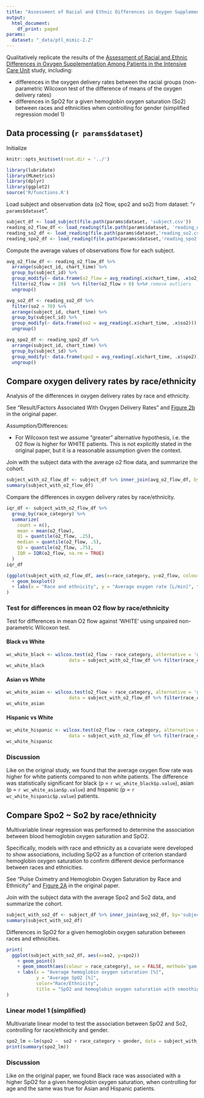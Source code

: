 ```yaml
---
title: "Assessment of Racial and Ethnic Differences in Oxygen Supplementation"
output:
  html_document:
    df_print: paged
params:
  dataset: "_data/ptl_mimic-2.2"
---
```


Qualitatively replicate the results of the [Assessment of Racial and Ethnic Differences in Oxygen Supplementation Among Patients in the Intensive Care Unit](https://jamanetwork.com/journals/jamainternalmedicine/fullarticle/2794196) study,
including:

- differences in the oxygen delivery rates between the racial groups (non-parametric Wilcoxon test of the difference of means of the oxygen delivery rates)
- differences in SpO2 for a given hemoglobin oxygen saturation (So2) between races and ethnicities when controlling for gender (simplified regression model 1)

## Data processing (`r params$dataset`)

Initialize

```r
knitr::opts_knit$set(root.dir = '../')
```
```r
library(lubridate)
library(MLmetrics)
library(dplyr)
library(ggplot2)
source('R/functions.R')
```

Load subject and observation data (o2 flow, spo2 and so2) from dataset: "`r params$dataset`".

```r
subject_df <- load_subject(file.path(params$dataset, 'subject.csv'))
reading_o2_flow_df <- load_reading(file.path(params$dataset, 'reading_o2_flow.csv'))
reading_so2_df <- load_reading(file.path(params$dataset,'reading_so2.csv'))
reading_spo2_df <- load_reading(file.path(params$dataset,'reading_spo2.csv'))
```

Compute the average values of observations flow for each subject.

```r
avg_o2_flow_df <- reading_o2_flow_df %>%
  arrange(subject_id, chart_time) %>%
  group_by(subject_id) %>%
  group_modify(~ data.frame(o2_flow = avg_reading(.x$chart_time, .x$o2_flow))) %>%
  filter(o2_flow < 20)  %>% filter(o2_flow > 0) %>%# remove outliers
  ungroup()

avg_so2_df <- reading_so2_df %>%
  filter(so2 > 70) %>%
  arrange(subject_id, chart_time) %>%
  group_by(subject_id) %>%
  group_modify(~ data.frame(so2 = avg_reading(.x$chart_time, .x$so2))) %>%
  ungroup()

avg_spo2_df <- reading_spo2_df %>%
  arrange(subject_id, chart_time) %>%
  group_by(subject_id) %>%
  group_modify(~ data.frame(spo2 = avg_reading(.x$chart_time, .x$spo2))) %>%
  ungroup()
```


## Compare oxygen delivery rates by race/ethnicity

Analysis of the differences in oxygen delivery rates by race and ethnicity.

See "Result/Factors Associated With Oxygen Delivery Rates" and [Figure 2b](https://cdn.jamanetwork.com/ama/content_public/journal/intemed/938956/ioi220037f2_1658163803.93993.png?Expires=1727754938&Signature=SCd44KsPUjxQ6hsuUJ0x7qlEB5-ncz6eQJCzwpoCyqMx7z6FUoIpMfuOi2nqrjHa3fFne~yJc8k0-uGsM375mBzYediN69rOfHMnA80YiOWbudsxrn6OPgxdknjGnlcuzWao1KAe0uZZWIv~KDSp-ngPZqYdoUC2GDSS687NdULlQg3bv0Ua6DAtjEhdPz0ePlAg6RSm8h~QH6xdlTDaN04NCzfVCWZOMPgvq0YjEYMAeCKR8hTxWHVh~z4XKNcZnXD9dPv5Z588aXGVFuGPMl9xc0vrGczA7JSrihoRc7YJyDrhN60R24JWVYcrZlUEsoDCgGKKseCjIoFj7IvbCA__&Key-Pair-Id=APKAIE5G5CRDK6RD3PGA) in the original paper.

Assumption/Differences:

- For Wilcoxon test we  assume "greater" alternative hypothesis, i.e. the O2 flow is higher for WHITE patients. This is not explicitly stated in the original paper, but it is a reasonable assumption given the context.

Join with the subject data with the average o2 flow data, and summarize the cohort.
```r
subject_with_o2_flow_df <- subject_df %>% inner_join(avg_o2_flow_df, by='subject_id')
summary(subject_with_o2_flow_df)
```

Compare the differences in oxygen delivery rates by race/ethnicity.
```r
iqr_df <- subject_with_o2_flow_df %>%
  group_by(race_category) %>%
  summarize(
    count = n(),
    mean = mean(o2_flow),
    Q1 = quantile(o2_flow, .25),
    median = quantile(o2_flow, .5),
    Q3 = quantile(o2_flow, .75),
    IQR = IQR(o2_flow, na.rm = TRUE)
  )
iqr_df
```

```r
(ggplot(subject_with_o2_flow_df, aes(x=race_category, y=o2_flow, colour = race_category))
  + geom_boxplot()
  + labs(x = "Race and ethnicity", y = "Average oxygen rate [L/min]", title = "Oxygen delivery rates by race and ethnicity")
)

```

### Test for differences in mean O2 flow by race/ethnicity

Test for differences in mean O2 flow against ‘WHITE’ using unpaired non-parametric Wilcoxon test.

#### Black vs White

```r
wc_white_black <- wilcox.test(o2_flow ~ race_category, alternative = 'greater',
                       data = subject_with_o2_flow_df %>% filter(race_category %in% c('WHITE', 'BLACK') ))
wc_white_black
```

#### Asian vs White

```r
wc_white_asian <- wilcox.test(o2_flow ~ race_category, alternative = 'greater',
                       data = subject_with_o2_flow_df %>% filter(race_category %in% c('WHITE', 'ASIAN') ))
wc_white_asian
```

#### Hispanic vs White

```r
wc_white_hispanic <- wilcox.test(o2_flow ~ race_category, alternative = 'greater',
                       data = subject_with_o2_flow_df %>% filter(race_category %in% c('WHITE', 'HISPANIC') ))
wc_white_hispanic
```

### Discussion

Like on the original study, we found that the average oxygen flow rate was higher for white patients compared to non white patients. The difference was statistically significant for black (p = `r wc_white_black$p.value`), asian (p = `r wc_white_asian$p.value`) and hispanic (p = `r wc_white_hispanic$p.value`) patients.


## Compare Spo2 ~ So2 by race/ethnicity

Multivariable linear regression was performed to determine the association between blood hemoglobin oxygen saturation and SpO2.

Specifically, models with race and ethnicity as a covariate were developed to show associations, including SpO2 as a function of criterion standard hemoglobin oxygen saturation to confirm different device performance between races and ethnicities.

See "Pulse Oximetry and Hemoglobin Oxygen Saturation by Race and Ethnicity
" and [Figure 2A](https://cdn.jamanetwork.com/ama/content_public/journal/intemed/938956/ioi220037f2_1658163803.93993.png?Expires=1727754938&Signature=SCd44KsPUjxQ6hsuUJ0x7qlEB5-ncz6eQJCzwpoCyqMx7z6FUoIpMfuOi2nqrjHa3fFne~yJc8k0-uGsM375mBzYediN69rOfHMnA80YiOWbudsxrn6OPgxdknjGnlcuzWao1KAe0uZZWIv~KDSp-ngPZqYdoUC2GDSS687NdULlQg3bv0Ua6DAtjEhdPz0ePlAg6RSm8h~QH6xdlTDaN04NCzfVCWZOMPgvq0YjEYMAeCKR8hTxWHVh~z4XKNcZnXD9dPv5Z588aXGVFuGPMl9xc0vrGczA7JSrihoRc7YJyDrhN60R24JWVYcrZlUEsoDCgGKKseCjIoFj7IvbCA__&Key-Pair-Id=APKAIE5G5CRDK6RD3PGA) in the original paper.

Join with the subject data with the average Spo2 and So2 data, and summarize the cohort.

```r
subject_with_so2_df <- subject_df %>% inner_join(avg_so2_df, by='subject_id') %>% inner_join(avg_spo2_df, by='subject_id')
summary(subject_with_so2_df)
```

Differences in SpO2 for a given hemoglobin oxygen saturation between races and ethnicities.
```r
print(
  ggplot(subject_with_so2_df, aes(x=so2, y=spo2))
    + geom_point()
    + geom_smooth(aes(colour = race_category), se = FALSE, method='gam')
    + labs(x = "Average hemoglobin oxygen saturation [%]",
           y = "Average SpO2 [%]",
           color="Race/Ethnicity",
           title = "SpO2 and hemoglobin oxygen saturation with smoothig curves")
)

```

### Linear model 1 (simplified)

Multivariate linear model to test the association between SpO2 and So2, controlling for race/ethnicity and gender.

```r
spo2_lm <-lm(spo2 ~  so2 + race_category + gender, data = subject_with_so2_df)
print(summary(spo2_lm))
```

### Discussion

Like on the original paper, we found Black race was associated with a higher SpO2 for a given hemoglobin oxygen saturation, when controlling for age and the same was true for Asian and Hispanic patients.



